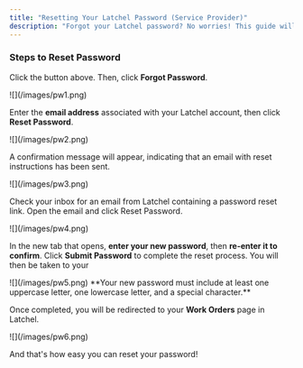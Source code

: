 ```yaml
---
title: "Resetting Your Latchel Password (Service Provider)"
description: "Forgot your Latchel password? No worries! This guide will walk you through the simple steps to reset your password and regain access to your account. Follow the instructions below to get back in quickly."
---
```


### **Steps to Reset Password**

<CardGroup cols={2}>
  <Card title="Need resetting your password? Click here!" icon="shield-keyhole" color="#ff9b8a" horizontal href="https://app.latchel.com/login.">
    
  </Card>
</CardGroup>

Click the button above. Then, click **Forgot Password**.

<Frame>
  ![](/images/pw1.png)
</Frame>

Enter the **email address** associated with your Latchel account, then click **Reset Password**.

<Frame>
  ![](/images/pw2.png)
</Frame>

A confirmation message will appear, indicating that an email with reset instructions has been sent.

<Frame>
  ![](/images/pw3.png)
</Frame>

Check your inbox for an email from Latchel containing a password reset link. Open the email and click Reset Password.

<Frame>
  ![](/images/pw4.png)
</Frame>

In the new tab that opens, **enter your new password**, then **re-enter it to confirm**. Click **Submit Password** to complete the reset process. You will then be taken to your

<Frame>
  ![](/images/pw5.png)
</Frame>

<Tip>
  **Your new password must include at least one uppercase letter, one lowercase letter, and a special character.**
</Tip>

Once completed, you will be redirected to your **Work Orders** page in Latchel.

<Frame>
  ![](/images/pw6.png)
</Frame>

And that's how easy you can reset your password\!